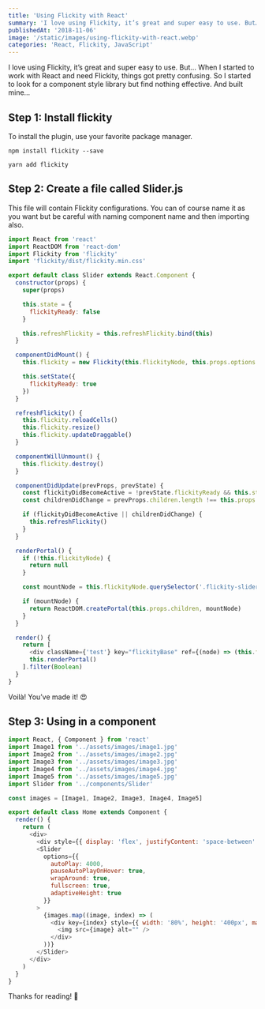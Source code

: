 ```yaml
---
title: 'Using Flickity with React'
summary: 'I love using Flickity, it’s great and super easy to use. But…'
publishedAt: '2018-11-06'
image: '/static/images/using-flickity-with-react.webp'
categories: 'React, Flickity, JavaScript'
---
```


I love using Flickity, it’s great and super easy to use. But… When I started to work with React and need Flickity, things got pretty confusing. So I started to look for a component style library but find nothing effective. And built mine…

## Step 1: Install flickity

To install the plugin, use your favorite package manager.

```bash:NPM
npm install flickity --save
```

```bash:Yarn
yarn add flickity
```

## Step 2: Create a file called Slider.js

This file will contain Flickity configurations. You can of course name it as you want but be careful with naming component name and then importing also.

```jsx:Slider.js
import React from 'react'
import ReactDOM from 'react-dom'
import Flickity from 'flickity'
import 'flickity/dist/flickity.min.css'

export default class Slider extends React.Component {
  constructor(props) {
    super(props)

    this.state = {
      flickityReady: false
    }

    this.refreshFlickity = this.refreshFlickity.bind(this)
  }

  componentDidMount() {
    this.flickity = new Flickity(this.flickityNode, this.props.options || {})

    this.setState({
      flickityReady: true
    })
  }

  refreshFlickity() {
    this.flickity.reloadCells()
    this.flickity.resize()
    this.flickity.updateDraggable()
  }

  componentWillUnmount() {
    this.flickity.destroy()
  }

  componentDidUpdate(prevProps, prevState) {
    const flickityDidBecomeActive = !prevState.flickityReady && this.state.flickityReady
    const childrenDidChange = prevProps.children.length !== this.props.children.length

    if (flickityDidBecomeActive || childrenDidChange) {
      this.refreshFlickity()
    }
  }

  renderPortal() {
    if (!this.flickityNode) {
      return null
    }

    const mountNode = this.flickityNode.querySelector('.flickity-slider')

    if (mountNode) {
      return ReactDOM.createPortal(this.props.children, mountNode)
    }
  }

  render() {
    return [
      <div className={'test'} key="flickityBase" ref={(node) => (this.flickityNode = node)} />,
      this.renderPortal()
    ].filter(Boolean)
  }
}
```

Voilà! You’ve made it! 😍

## Step 3: Using in a component

```jsx:ExampleComponent.js
import React, { Component } from 'react'
import Image1 from '../assets/images/image1.jpg'
import Image2 from '../assets/images/image2.jpg'
import Image3 from '../assets/images/image3.jpg'
import Image4 from '../assets/images/image4.jpg'
import Image5 from '../assets/images/image5.jpg'
import Slider from '../components/Slider'

const images = [Image1, Image2, Image3, Image4, Image5]

export default class Home extends Component {
  render() {
    return (
      <div>
        <div style={{ display: 'flex', justifyContent: 'space-between' }} />
        <Slider
          options={{
            autoPlay: 4000,
            pauseAutoPlayOnHover: true,
            wrapAround: true,
            fullscreen: true,
            adaptiveHeight: true
          }}
        >
          {images.map((image, index) => (
            <div key={index} style={{ width: '80%', height: '400px', margin: '0 0.5em' }}>
              <img src={image} alt="" />
            </div>
          ))}
        </Slider>
      </div>
    )
  }
}
```

Thanks for reading! 💛
